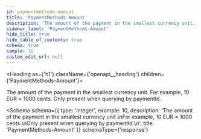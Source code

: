 ```yaml
---
id: paymentmethods-amount
title: 'PaymentMethods-Amount'
description: 'The amount of the payment in the smallest currency unit.'
sidebar_label: 'PaymentMethods-Amount'
hide_title: true
hide_table_of_contents: true
schema: true
sample: 10
custom_edit_url: null
---
```



<Heading as={'h1'} className={'openapi__heading'} children={'PaymentMethods-Amount'}></Heading>

The amount of the payment in the smallest currency unit.
For example, 10 EUR = 1000 cents.
Only present when querying by paymentId.

<Schema
  schema={{
    type: 'integer',
    example: 10,
    description:
      'The amount of the payment in the smallest currency unit.\nFor example, 10 EUR = 1000 cents.\nOnly present when querying by paymentId.\n',
    title: 'PaymentMethods-Amount'
  }}
  schemaType={'response'}
></Schema>
